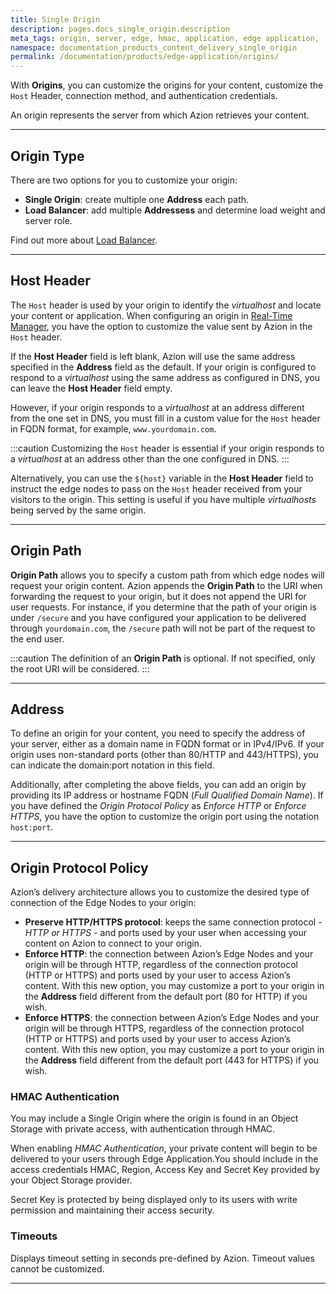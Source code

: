 ```yaml
---
title: Single Origin
description: pages.docs_single_origin.description
meta_tags: origin, server, edge, hmac, application, edge application, 
namespace: documentation_products_content_delivery_single_origin
permalink: /documentation/products/edge-application/origins/
---
```


With **Origins**, you can customize the origins for your content, customize the `Host` Header, connection method, and authentication credentials.

An origin represents the server from which Azion retrieves your content. 

---

## Origin Type

There are two options for you to customize your origin:

- **Single Origin**: create multiple one **Address** each path.
- **Load Balancer**: add multiple **Addressess** and determine load weight and server role.

Find out more about [Load Balancer](/en/documentation/products/edge-application/load-balancer/).

---

## Host Header

The `Host` header is used by your origin to identify the *virtualhost* and locate your content or application. When configuring an origin in [Real-Time Manager](https://manager.azion.com/), you have the option to customize the value sent by Azion in the `Host` header.

If the **Host Header** field is left blank, Azion will use the same address specified in the **Address** field as the default. If your origin is configured to respond to a *virtualhost* using the same address as configured in DNS, you can leave the **Host Header** field empty.

However, if your origin responds to a *virtualhost* at an address different from the one set in DNS, you must fill in a custom value for the `Host` header in FQDN format, for example, `www.yourdomain.com`.

:::caution
Customizing the `Host` header is essential if your origin responds to a *virtualhost* at an address other than the one configured in DNS.
:::

Alternatively, you can use the `${host}` variable in the **Host Header** field to instruct the edge nodes to pass on the `Host` header received from your visitors to the origin. This setting is useful if you have multiple *virtualhosts* being served by the same origin.

---

## Origin Path

**Origin Path** allows you to specify a custom path from which edge nodes will request your origin content. Azion appends the **Origin Path** to the URI when forwarding the request to your origin, but it does not append the URI for user requests. For instance, if you determine that the path of your origin is under `/secure` and you have configured your application to be delivered through `yourdomain.com`, the `/secure` path will not be part of the request to the end user.

:::caution
The definition of an **Origin Path** is optional. If not specified, only the root URI will be considered.
:::

---

## Address

To define an origin for your content, you need to specify the address of your server, either as a domain name in FQDN format or in IPv4/IPv6. If your origin uses non-standard ports (other than 80/HTTP and 443/HTTPS), you can indicate the domain:port notation in this field.

Additionally, after completing the above fields, you can add an origin by providing its IP address or hostname FQDN (*Full Qualified Domain Name*). If you have defined the *Origin Protocol Policy* as *Enforce HTTP* or *Enforce HTTPS*, you have the option to customize the origin port using the notation `host:port`.

---

## Origin Protocol Policy

Azion’s delivery architecture allows you to customize the desired type of connection of the Edge Nodes to your origin:

- **Preserve HTTP/HTTPS protocol**: keeps the same connection protocol - *HTTP or HTTPS* - and ports used by your user when accessing your content on Azion to connect to your origin.
- **Enforce HTTP**: the connection between Azion’s Edge Nodes and your origin will be through HTTP, regardless of the connection protocol (HTTP or HTTPS) and ports used by your user to access Azion’s content. With this new option, you may customize a port to your origin in the **Address** field different from the default port (80 for HTTP) if you wish.
- **Enforce HTTPS**: the connection between Azion’s Edge Nodes and your origin will be through HTTPS, regardless of the connection protocol (HTTP or HTTPS) and ports used by your user to access Azion’s content. With this new option, you may customize a port to your origin in the **Address** field different from the default port (443 for HTTPS) if you wish.


### HMAC Authentication 

You may include a Single Origin where the origin is found in an Object Storage with private access, with authentication through HMAC.

When enabling *HMAC Authentication*, your private content will begin to be delivered to your users through Edge Application.You should include in the access credentials HMAC, Region, Access Key and Secret Key provided by your Object Storage provider. 

Secret Key is protected by being displayed only to its users with write permission and maintaining their access security.

### Timeouts 

Displays timeout setting in seconds pre-defined by Azion. Timeout values cannot be customized.

---
